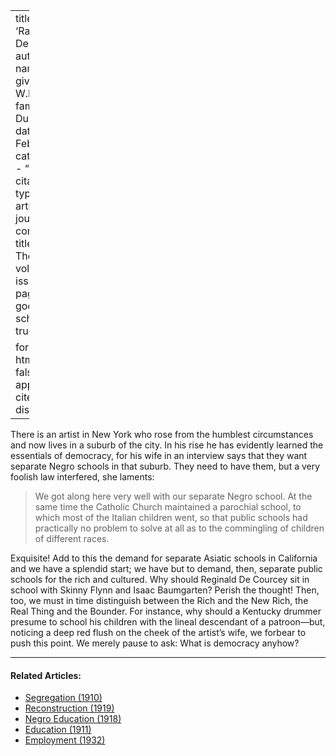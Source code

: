
---
title: 'Rampant Democracy'
author:
  - name:
      given: W.E.B.
      family: Du Bois
date: Feb. 1911
categories: 
  - ""
citation: 
  type: article-journal
  container-title: The Crisis
  volume: 1
  issue: 4
  page: 21
google-scholar: true

format:
  html:
    toc: false
    appendix-cite-as: display
---



There is an artist in New York who rose from the humblest circumstances and now lives in a suburb of the city. In his rise he has evidently learned the essentials of democracy, for his wife in an interview says that they want separate Negro schools in that suburb. They need to have them, but a very foolish law interfered, she laments: 

> We got along here very well with our separate Negro school. At the same time the Catholic Church maintained a parochial school, to which most of the Italian children went, so that public schools had practically no problem to solve at all as to the commingling of children of different races.

Exquisite! Add to this the demand for separate Asiatic schools in California and we have a splendid start; we have but to demand, then, separate public schools for the rich and cultured. Why should Reginald De Courcey sit in school with Skinny Flynn and Isaac Baumgarten? Perish the thought! Then, too, we must in time distinguish between the Rich and the New Rich, the Real Thing and the Bounder. For instance, why should a Kentucky drummer presume to school his children with the lineal descendant of a patroon—but, noticing a deep red flush on the cheek of the artist's wife, we forbear to push this point. We merely pause to ask: What is democracy anyhow?

<!-- Similar articles start here -->
<div  class="clear-wrap"></div>
<hr>
#### Related Articles:

* [Segregation (1910)](/Volumes/01/01/Segregation.html)
* [Reconstruction (1919)](/Volumes/18/03/reconstruction.html)
* [Negro Education (1918)](/Volumes/15/04/negro_education.html)
* [Education (1911)](/Volumes/01/04/education.html)
* [Employment (1932)](/Volumes/39/09/employment.html)

<!-- Similar articles end here -->